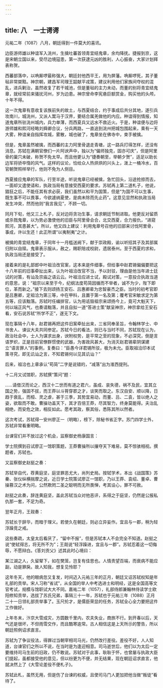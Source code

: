 ```yaml
---
---
---
```

title: 八　一士谔谔
---




元祐二年（1087）八月，朝廷得到一件莫大的喜讯。

边臣游师雄以种谊军入洮州，生擒吐蕃首领青宜结鬼章，余均降抚。捷报到京，这是宋朝立国以来，受尽边境寇患，第一次获逮元凶的胜利，人心振奋，大家计划拜表称贺。

西蕃部落中，以唃厮啰最称强大，朝廷封他西平王，用为屏藩。唃厮啰死，其子董毡非常桀黠。神宗朝，建昌军司理王韶献平戎策，建议利用他们家族间夺权的混乱，进兵剿治，虽然收复了若干城池，但是董毡的主力未动，而董的别将青宜结鬼章，就经常前来骚扰河州，岁为边患。神宗曾命李宪悬巨额赏金，购买他的头颅，十年不得。

这一次鬼章有意收复该族前失的故土，与西夏结合，约于事成后共分其地，遂引兵攻南川，城洮州，又派人鬻马于汉界，要结合属羌做他的内应。种谊得到情报，知道鬼章所驻洮州城内，兵力单薄，而西夏兵又远水不救近火。于是，种谊便与边将游师雄和熙河经略刘舜卿合议，分兵两路，一直追到洮州把城包围起来，乘有一天大雾，种谊亲自指挥攻城，雾散，城也破了，鬼章坐在佛寺中，束手被擒。

但是，鬼章虽然被擒，而西蕃的主力阿里骨退走青塘，这一路兵打得怎样，还没有消息。苏轼在满朝官僚们一片阿谀声中，独以为“偏师独克，固亦可庆”，但是阿里骨的巢穴未破，称贺不免太早。而且他更认为“捷奏朝至，举朝夕贺”，适足以助长边军将骄卒惰的风气。这样的议论，恰给众人热烘烘的兴头上，泼上一桶冷水，百官朝贺照样举行，他则不免为人侧目。

西夏接应鬼章的军队，行至半途，听说鬼章已经被擒，急忙回头，沿途抢掠而去，一面却又遣使请和，执政当局有意接受西夏的要求。苏轼再上第二道札子，他说，猖狂之后，不能任其有求必获，我们虽然以和平为国策，但是“为国不可以生事，既生事不可以畏事，今欲遽纳夏使，是病未除而先止药”。这意见显然和执政当局发生冲突，然而他则“我言我见”，不顾一切。

同月下旬，他又三上札子，反对边将贪功生事，请求朝廷节制进取。他更反对留质或杀戮鬼章，以为势必激使他的旧臣与阿里骨会合，北交西夏，合力报仇，“进窥熙河，其患甚大”。所以，他又四上建议：利用鬼章号召他的旧部来讨伐阿里骨，事成，许以生还！此正所谓“以夷制夷”之计。

被擒的青宜结鬼章，于同年十一月槛送阙下，献于崇政殿，谕以听招其子及其部属归附以自赎。鬼章表示服从，赦之，赐职陪戎校尉，遗居泰州。至于西夏的求和，执政当局还是接受了。

接着来的是礼部郎中叶祖洽改官案，这本来是件细事，但给事中赵君锡偏偏要把这十八年前的旧事牵扯出来，认为叶祖洽改官不当，予以封驳，理由是他当年进士廷试的对策，有讪及宗庙之语云云。叶祖洽应进士试，殿试对策，一意投合执政当道的意思，说：“祖宗以来至于今，纪纲法度苟简因循而不举者，诚不为少，陛下即位，革而新之。”接下去则颂扬王安石、吕惠卿辈为忠智豪杰之臣。当时的初考官即是吕惠卿，定祖洽为第三等，中在甲科，且置于第一名及第；覆考官宋敏求定为第五等，应该黜落。苏轼时任编排官，认为用诋毁祖宗来颂扬今上，竟可大魁天下，何以端正风气，也奏请黜落，并且自拟一道“答进士策”献呈神宗，神宗拿给王安石看，安石说苏轼“所学不正”，遂无下文。

现在事隔十八年，赵君锡再把这件旧案牵扯出来，三省同奉圣旨，令翰林学士、中书舍人、谏议大夫共同参定。苏轼今日的看法，则已与当时不同，苏轼现在认为，政治社会中，士人为谋求出身，谀附权势，是平常之至的现象，不必深究，倒是言语罗织，正是目前官僚群惯使的武器，为害政风甚大，为消灭赵君锡辈阴谋建立“语言罪人”的事例，复奏曰：“臣愚今详君锡所驳，极为未允。臣取祖洽印本试策寻究，即无讥讪之言，不知君锡何以见其讥讪？”

后来，祖洽也上章承认“苟简”二字是说错的，“减落”出为淮西提刑。

十二月又试馆职，苏轼撰“策问”题：

……请借汉而论之，西汉十二世而有道之君六，虽成、哀失德，祸不及民，宜其立国之势，强固不拔，而王莽以斗筲穿窬之才，谈笑而取之。东汉自安、顺以降，日趋于衰乱，而桓、灵之虐，甚于三季，其势宜易动，而董、吕、二袁，皆以绝人之姿，欲取而不敢。曹操功盖天下，其才百倍王莽，尽其智力，终身莫能得。夫治乱相绝，而安危之效，相反如此。愿考其政，察其俗，悉陈其所以然者。



这次考试，苏轼得一安州廖正一（明略），榜下，除秘书省正字。苏门四学士外，苏轼非常看重明略。

台谏官们并不放过这个机会，监察御史杨康国言：

学士院撰到召试廖正一馆职策题，王莽曹操所以攘夺天下难易，莫不惊骇相视。撰题者，苏轼也。



又监察御史赵挺之奏：

苏轼举自代，荐黄庭坚，庭坚罪恶尤大，尚列史局。按轼学术，本出《战国策》苏秦、张仪纵横揣摩之说，近日学士院策试廖正一馆职，乃以王莽、袁绍、董卓、曹操篡汉之术为问，公然欺罔二圣之聪明而无所畏惮，考其设心，罪不可赦。



赵挺之此奏，辞连黄庭坚，盖此苏轼当众对他恶评，系得之于庭坚，仍然是公报私仇那一套，不足为奇。

翌年正月，王觌奏：

苏轼长于辞华，而暗于理义。若使久在朝廷，则必立异妄作。宜且与一郡，稍为轻浮躁竞之戒。



这些奏疏，太皇太后看厌了，“留中不报”，但是苏轼本人不会完全不知道。赵挺之说“使轼得志，将无所不为”；王觌说“轻浮躁进，宜且与一郡”。苏轼忍着这一切侮辱，不愿辩白。《答刘贡父》述其此时心境曰：

某江湖之人，久留辇下，如在樊笼，岂复有佳思也。人情责望百端，而衰病不能应副，动是罪戾。故人知我，想复见怜耶？



这年冬天，他的眼病忽又复发，时间迈入元祐三年的正月，朝廷又诏苏轼权知是年礼部的贡举。宋人习称“省试”，从全国的举人中考选进士和明经，这是全国高等文官考试，规模与馆职试大大不同。嘉祐二年（1057），礼部侍郎兼翰林侍读学士欧阳修知贡举，选拔了苏氏兄弟，事隔三十一年，苏轼也于元祐三年（1088）正月二十一日领礼部贡举事了。玉尺抡才，是儒臣荣显的任务，苏轼全心全力要把这件工作做好。

上年冬末，汴京大雪成灾，方圆数千里内，农夫失业，商旅不行。到开春以后，天气还是很坏，不但雨雪交作，而且酷寒逾常。古人相信这是上天所示的警告，所以朝廷照例诏求直言。

苏轼为了争议役法，得罪过当朝宰相司马光，仍然改行差役。差役不好，人人知道，台谏官们之所以不说，在当时是为逢迎相意。司马逝世后，他们以为太后一定要维持司马生前的旧政，仍不敢说。苏轼对于此事，耿耿于怀，也曾屡与执政大臣们提起，虽都接受他的意见，但以纷更为不便，并无结果，现在朝廷诏求直言，他就决然上了《大雪论差役不便札子》。

苏轼此札，虽然无用，但是伤了台谏的权威，且使司马门人更加把他当做“叛徒”看待了。